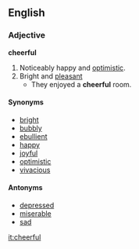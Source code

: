 ==English==

===Adjective===
'''cheerful'''
# Noticeably happy and [[optimistic]].
# Bright and [[pleasant]]
#* They enjoyed a '''cheerful''' room.

====Synonyms====
*[[bright]]
*[[bubbly]]
*[[ebullient]]
*[[happy]]
*[[joyful]]
*[[optimistic]]
*[[vivacious]]

====Antonyms====
*[[depressed]]
*[[miserable]]
*[[sad]]

[[it:cheerful]]